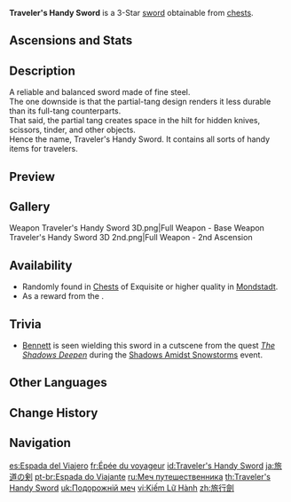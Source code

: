 {{Weapon Infobox
|id             = 11303
|image          = <gallery>
Weapon Traveler's Handy Sword.png|Base
Weapon Traveler's Handy Sword 2nd.png|2nd Ascension
</gallery>
|type           = Sword
|releaseDate    = 2020-09-28
|quality        = 3
|base_atk       = 40
|2nd_stat_type  = DEF
|2nd_stat       = 6.4%
|passive        = Journey
|effect         = Each [[Elemental Orb]] or [[Elemental Particle|Particle]] collected restores (var1)% HP.
|eff_rank1_var1 = 1
|eff_rank2_var1 = 1.25
|eff_rank3_var1 = 1.5
|eff_rank4_var1 = 1.75
|eff_rank5_var1 = 2
|eff_att1       = Healing
|eff_att2       = Energy
|obtain         = Chests
|obtain2        = Quests
|quest          = Crash Course
}}
{{Description|A handy steel sword which contains scissors, a magnifying glass, tinder, and other useful items in its sheath.}}
'''Traveler's Handy Sword''' is a 3-Star [[sword]] obtainable from [[chests]].

==Ascensions and Stats==
{{Weapon Ascensions and Stats
|ascendMat1 = Fetters of the Dandelion Gladiator
|ascendMat2 = Chains of the Dandelion Gladiator
|ascendMat3 = Shackles of the Dandelion Gladiator
|ascendMat4 = Dream of the Dandelion Gladiator
|bossMat1   = Chaos Device
|bossMat2   = Chaos Circuit
|bossMat3   = Chaos Core
|commonMat1 = Divining Scroll
|commonMat2 = Sealed Scroll
|commonMat3 = Forbidden Curse Scroll
}}

==Description==
A reliable and balanced sword made of fine steel.<br>
The one downside is that the partial-tang design renders it less durable than its full-tang counterparts.<br>
That said, the partial tang creates space in the hilt for hidden knives, scissors, tinder, and other objects.<br>
Hence the name, Traveler's Handy Sword. It contains all sorts of handy items for travelers.

==Preview==
{{Preview
|file    = Weapon Traveler's Handy Sword Passive
|caption = Passive: Journey
}}

==Gallery==
<gallery>
Weapon Traveler's Handy Sword 3D.png|Full Weapon - Base
Weapon Traveler's Handy Sword 3D 2nd.png|Full Weapon - 2nd Ascension
</gallery>

==Availability==
* Randomly found in [[Chests]] of Exquisite or higher quality in [[Mondstadt]].
* As a reward from the {{Quest|Crash Course}}.

==Trivia==
*[[Bennett]] is seen wielding this sword in a cutscene from the quest ''[[The Shadows Deepen]]'' during the [[Shadows Amidst Snowstorms]] event.

==Other Languages==
{{Other Languages
|1_en      = Traveler's Handy Sword
|1_zhs     = 旅行剑
|1_zhs_rm  = Lǚxíng Jiàn
|1_zht     = 旅行劍
|1_zht_rm  = Lǚxíng Jiàn
|1_zh_tl   = Travel Sword
|1_ja      = 旅道の剣
|1_ja_rm   = Tabimichi no Ken{{Assumed}}
|1_ja_tl   = Journey Road Sword
|1_ko      = 여행자의 검
|1_ko_rm   = Yeohaengja-ui Geom
|1_ko_tl   = Sword of the Traveler
|1_es      = Espada del Viajero
|1_es_tl   = Sword of the Traveler
|1_fr      = Épée du voyageur
|1_fr_tl   = Sword of the Traveler
|1_ru      = Меч путешественника
|1_ru_tl   = Traveler's Sword
|1_th      = Traveler's Handy Sword
|1_vi      = Kiếm Lữ Hành
|1_vi_tl   = Travel Sword
|1_de      = Reiseschwert
|1_de_tl   = Travel Sword
|1_id      = Traveler's Handy Sword
|1_pt      = Espada do Viajante
|1_pt_tl   = Sword of the Traveler
|1_tr      = Gezginin Mahir Kılıcı
|1_tr_tl   = Traveler's Adept Sword
|1_it      = Spada del viaggiatore
|1_it_tl   = Traveler's Sword

|2_en      = Journey
|2_zhs     = 旅程
|2_zhs_rm  = Lǚchéng
|2_zht     = 旅程
|2_zht_rm  = Lǚchéng
|2_zh_tl   = Journey
|2_ja      = 旅路
|2_ja_rm   = Tabiji
|2_ja_tl   = Journey
|2_ko      = 여정
|2_ko_tl   = Itinerary
|2_es      = Viaje
|2_es_tl   = Journey
|2_fr      = Voyage
|2_fr_tl   = Journey
|2_ru      = Путешествие
|2_ru_tl   = Journey
|2_th      = Journey
|2_vi      = Hành Trình
|2_vi_tl   = 
|2_de      = Reise
|2_de_tl   = Journey
|2_id      = Journey
|2_pt      = Jornada
|2_pt_tl   = 
|2_tr      = Yolculuk
|2_tr_tl   = Journey
|2_it      = Viaggio
|2_it_tl   = 
}}

==Change History==
{{Change History|1.0}}

==Navigation==
{{Weapon Navbox|Swords}}

[[es:Espada del Viajero]]
[[fr:Épée du voyageur]]
[[id:Traveler's Handy Sword]]
[[ja:旅道の剣]]
[[pt-br:Espada do Viajante]]
[[ru:Меч путешественника]]
[[th:Traveler's Handy Sword]]
[[uk:Подорожній меч]]
[[vi:Kiếm Lữ Hành]]
[[zh:旅行劍]]